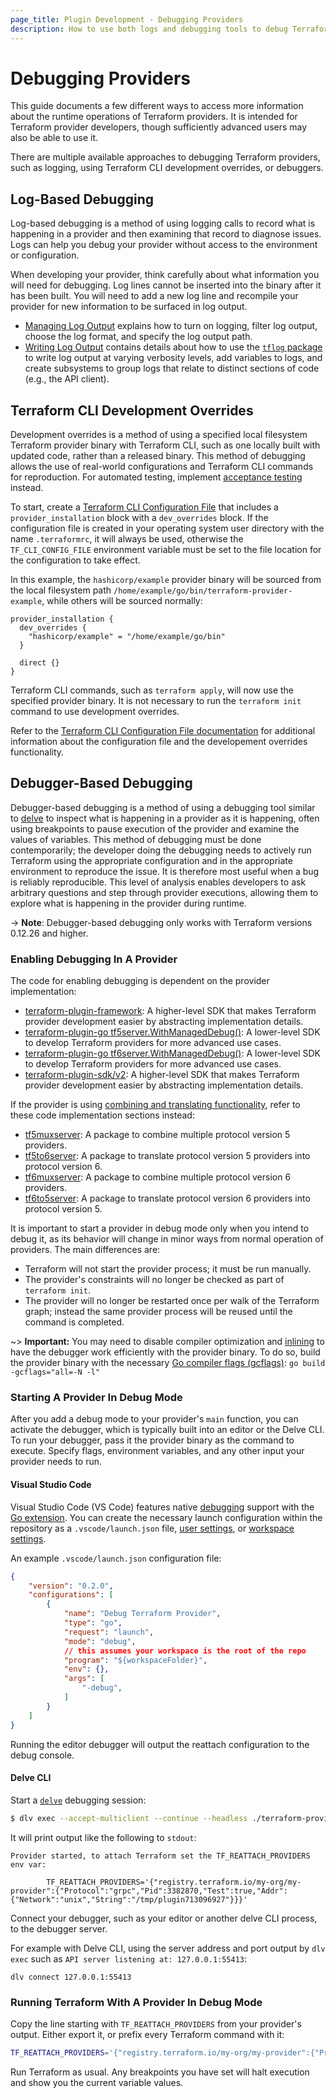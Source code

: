 ```yaml
---
page_title: Plugin Development - Debugging Providers
description: How to use both logs and debugging tools to debug Terraform providers.
---
```


# Debugging Providers

This guide documents a few different ways to access more information about the
runtime operations of Terraform providers. It is intended for Terraform
provider developers, though sufficiently advanced users may also be able to use
it.

There are multiple available approaches to debugging Terraform providers, such as logging, using Terraform CLI development overrides, or debuggers.

## Log-Based Debugging

Log-based debugging is a method of using logging calls to record what is
happening in a provider and then examining that record to diagnose issues. Logs can help you debug your provider without access to the environment or configuration.

When developing your provider, think carefully about what information you will need for debugging. Log lines cannot be inserted into the binary after it has been built. You will need to add a new log line and recompile your provider for new information to be surfaced in log output.

- [Managing Log Output](/plugin/log/managing) explains how to turn on logging, filter log output, choose the log format, and specify the log output path.
- [Writing Log Output](/plugin/log/writing) contains details about how to use the [`tflog` package](https://pkg.go.dev/github.com/hashicorp/terraform-plugin-log/tflog) to write log output at varying verbosity levels, add variables to logs, and create subsystems to group logs that relate to distinct sections of code (e.g., the API client).

## Terraform CLI Development Overrides

Development overrides is a method of using a specified local filesystem Terraform provider binary with Terraform CLI, such as one locally built with updated code, rather than a released binary. This method of debugging allows the use of real-world configurations and Terraform CLI commands for reproduction. For automated testing, implement [acceptance testing](/plugin/sdkv2/testing/acceptance-tests) instead.

To start, create a [Terraform CLI Configuration File](/cli/config/config-file) that includes a `provider_installation` block with a `dev_overrides` block. If the configuration file is created in your operating system user directory with the name `.terraformrc`, it will always be used, otherwise the `TF_CLI_CONFIG_FILE` environment variable must be set to the file location for the configuration to take effect.

In this example, the `hashicorp/example` provider binary will be sourced from the local filesystem path `/home/example/go/bin/terraform-provider-example`, while others will be sourced normally:

```hcl
provider_installation {
  dev_overrides {
    "hashicorp/example" = "/home/example/go/bin"
  }

  direct {}
}
```

Terraform CLI commands, such as `terraform apply`, will now use the specified provider binary. It is not necessary to run the `terraform init` command to use development overrides.

Refer to the [Terraform CLI Configuration File documentation](/cli/config/config-file#development-overrides-for-provider-developers) for additional information about the configuration file and the developement overrides functionality.

## Debugger-Based Debugging

Debugger-based debugging is a method of using a debugging tool similar to
[delve](https://github.com/go-delve/delve) to inspect what is happening in a
provider as it is happening, often using breakpoints to pause execution of the
provider and examine the values of variables. This method of debugging must be
done contemporarily; the developer doing the debugging needs to actively run
Terraform using the appropriate configuration and in the appropriate
environment to reproduce the issue. It is therefore most useful
when a bug is reliably reproducible. This level of analysis enables developers to
ask arbitrary questions and step through provider executions, allowing them to
explore what is happening in the provider during runtime.

-> **Note**: Debugger-based debugging only works with Terraform versions
0.12.26 and higher.

### Enabling Debugging In A Provider

The code for enabling debugging is dependent on the provider implementation:

* [terraform-plugin-framework](/plugin/framework/debugging): A higher-level SDK that makes Terraform provider development easier by abstracting implementation details.
* [terraform-plugin-go tf5server.WithManagedDebug()](https://pkg.go.dev/github.com/hashicorp/terraform-plugin-go/tfprotov5/tf5server#WithManagedDebug): A lower-level SDK to develop Terraform providers for more advanced use cases.
* [terraform-plugin-go tf6server.WithManagedDebug()](https://pkg.go.dev/github.com/hashicorp/terraform-plugin-go/tfprotov6/tf6server#WithManagedDebug): A lower-level SDK to develop Terraform providers for more advanced use cases.
* [terraform-plugin-sdk/v2](/plugin/sdkv2/debugging): A higher-level SDK that makes Terraform provider development easier by abstracting implementation details.

If the provider is using [combining and translating functionality](/plugin/mux), refer to these code implementation sections instead:

* [tf5muxserver](/plugin/mux/combining-protocol-version-5-providers#code-implementation): A package to combine multiple protocol version 5 providers.
* [tf5to6server](/plugin/mux/translating-protocol-version-5-to-6#code-implementation): A package to translate protocol version 5 providers into protocol version 6.
* [tf6muxserver](/plugin/mux/combining-protocol-version-6-providers#code-implementation): A package to combine multiple protocol version 6 providers.
* [tf6to5server](/plugin/mux/translating-protocol-version-6-to-5#code-implementation): A package to translate protocol version 6 providers into protocol version 5.

It is important to start a provider in debug mode only when you intend
to debug it, as its behavior will change in minor ways from normal operation of
providers. The main differences are:

* Terraform will not start the provider process; it must be run manually.
* The provider's constraints will no longer be checked as part of `terraform
  init`.
* The provider will no longer be restarted once per walk of the Terraform
  graph; instead the same provider process will be reused until the command is
  completed.

~> **Important:** You may need to disable compiler optimization and
[inlining](https://en.wikipedia.org/wiki/Inline_expansion)
to have the debugger work efficiently with the provider binary.
To do so, build the provider binary with the necessary
[Go compiler flags (gcflags)](https://golang.org/cmd/compile/):
`go build -gcflags="all=-N -l"`

### Starting A Provider In Debug Mode

After you add a debug mode to your provider's `main` function, you can activate the debugger, which is typically built into an editor or the Delve CLI. To run your debugger, pass it the provider binary as the command to execute. Specify flags, environment variables, and any other input your provider needs to run.

#### Visual Studio Code

Visual Studio Code (VS Code) features native [debugging](https://code.visualstudio.com/docs/editor/debugging) support with the [Go extension](https://marketplace.visualstudio.com/items?itemName=golang.go). You can create the necessary launch configuration within the repository as a `.vscode/launch.json` file, [user settings](https://code.visualstudio.com/docs/editor/debugging#_global-launch-configuration), or [workspace settings](https://code.visualstudio.com/docs/editor/multi-root-workspaces#_workspace-launch-configurations).

An example `.vscode/launch.json` configuration file:

```json
{
    "version": "0.2.0",
    "configurations": [
        {
            "name": "Debug Terraform Provider",
            "type": "go",
            "request": "launch",
            "mode": "debug",
            // this assumes your workspace is the root of the repo
            "program": "${workspaceFolder}",
            "env": {},
            "args": [
                "-debug",
            ]
        }
    ]
}
```

Running the editor debugger will output the reattach configuration to the debug console.

#### Delve CLI

Start a [`delve`](https://github.com/go-delve/delve) debugging session:

```sh
$ dlv exec --accept-multiclient --continue --headless ./terraform-provider-example -- -debug
```

It will print output like the following to `stdout`:

```
Provider started, to attach Terraform set the TF_REATTACH_PROVIDERS env var:

        TF_REATTACH_PROVIDERS='{"registry.terraform.io/my-org/my-provider":{"Protocol":"grpc","Pid":3382870,"Test":true,"Addr":{"Network":"unix","String":"/tmp/plugin713096927"}}}'
```

Connect your debugger, such as your editor or another delve CLI process, to the debugger server.

For example with Delve CLI, using the server address and port output by `dlv exec` such as `API server listening at: 127.0.0.1:55413`:

```shell
dlv connect 127.0.0.1:55413
```

### Running Terraform With A Provider In Debug Mode

Copy the line starting with `TF_REATTACH_PROVIDERS` from your provider's
output. Either export it, or prefix every Terraform command with it:

```sh
TF_REATTACH_PROVIDERS='{"registry.terraform.io/my-org/my-provider":{"Protocol":"grpc","Pid":3382870,"Test":true,"Addr":{"Network":"unix","String":"/tmp/plugin713096927"}}}' terraform apply
```

Run Terraform as usual. Any breakpoints you have set will halt execution and
show you the current variable values.
